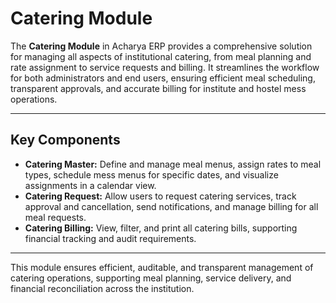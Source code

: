 # Catering Module

The **Catering Module** in Acharya ERP provides a comprehensive solution for managing all aspects of institutional catering, from meal planning and rate assignment to service requests and billing. It streamlines the workflow for both administrators and end users, ensuring efficient meal scheduling, transparent approvals, and accurate billing for institute and hostel mess operations.

---

## Key Components

- **Catering Master:** Define and manage meal menus, assign rates to meal types, schedule mess menus for specific dates, and visualize assignments in a calendar view.
- **Catering Request:** Allow users to request catering services, track approval and cancellation, send notifications, and manage billing for all meal requests.
- **Catering Billing:** View, filter, and print all catering bills, supporting financial tracking and audit requirements.

---

This module ensures efficient, auditable, and transparent management of catering operations, supporting meal planning, service delivery, and financial reconciliation across the institution.
